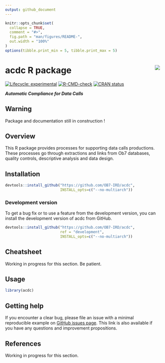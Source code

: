 ```yaml
---
output: github_document
---
```


<!-- README.md is generated from README.Rmd. Please edit that file and click on Knit button at the end. -->

```r
knitr::opts_chunk$set(
  collapse = TRUE,
  comment = "#>",
  fig.path = "man/figures/README-",
  out.width = "100%"
)
options(tibble.print_min = 5, tibble.print_max = 5)
```

# acdc R package <a href='https://ob7-ird.github.io/acdc'><img src='man/figures/logo.png' align="right" /></a>

<!-- badges: start -->
[![Lifecycle: experimental](https://img.shields.io/badge/lifecycle-experimental-orange.svg)](https://www.tidyverse.org/lifecycle/#experimental)
[![R-CMD-check](https://github.com/OB7-IRD/acdc/workflows/R-CMD-check/badge.svg)](https://github.com/OB7-IRD/acdc/actions)
[![CRAN status](https://www.r-pkg.org/badges/version/acdc)](https://CRAN.R-project.org/package=acdc)
<!-- badges: end -->

***Automatic Compliance for Data Calls***

## Warning
Package and documentation still in construction !

## Overview

This R package provides processes for supporting data calls productions. These processes go through extractions and links from Ob7 databases, quality controls, descriptive analysis and data design.

## Installation

```r
devtools::install_github("https://github.com/OB7-IRD/acdc",
                         INSTALL_opts=c("--no-multiarch"))
```

### Development version

To get a bug fix or to use a feature from the development version, you can install the development version of acdc from GitHub.

```r
devtools::install_github("https://github.com/OB7-IRD/acdc",
                         ref = "development",
                         INSTALL_opts=c("--no-multiarch"))
```

## Cheatsheet

Working in progress for this section. Be patient.

## Usage

```r
library(acdc)
```

## Getting help

If you encounter a clear bug, please file an issue with a minimal reproducible example on [GitHub issues page](https://github.com/OB7-IRD/acdc/issues). This link is also available if you have any questions and improvement propositions.

## References

Working in progress for this section.
